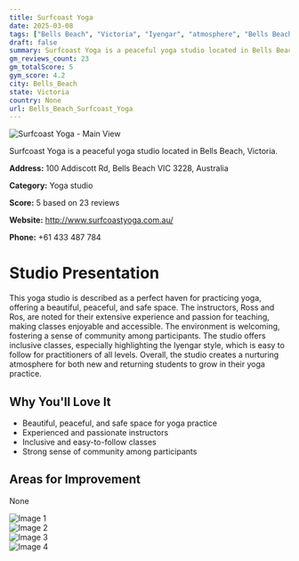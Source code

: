 ```yaml
---
title: Surfcoast Yoga
date: 2025-03-08
tags: ["Bells Beach", "Victoria", "Iyengar", "atmosphere", "Bells Beach"]  
draft: false
summary: Surfcoast Yoga is a peaceful yoga studio located in Bells Beach, Victoria.
gm_reviews_count: 23
gm_totalScore: 5
gym_score: 4.2
city: Bells_Beach
state: Victoria
country: None
url: Bells_Beach_Surfcoast_Yoga
---
```


<div className="aspect-[16/9] relative my-8">
  <img 
    src="https://lh5.googleusercontent.com/p/AF1QipNRLPwFN0BxKKTlVAdbMoJ0o6NjWfwkq6cywz2B=w1920-h1080-k-no"
    alt="Surfcoast Yoga - Main View"
    className="object-cover absolute inset-0 w-full h-full rounded-lg"
  />
</div>

Surfcoast Yoga is a peaceful yoga studio located in Bells Beach, Victoria.

**Address:** 100 Addiscott Rd, Bells Beach VIC 3228, Australia

**Category:** Yoga studio

**Score:** 5 based on 23 reviews

**Website:** http://www.surfcoastyoga.com.au/

**Phone:** +61 433 487 784

# Studio Presentation

This yoga studio is described as a perfect haven for practicing yoga, offering a beautiful, peaceful, and safe space. The instructors, Ross and Ros, are noted for their extensive experience and passion for teaching, making classes enjoyable and accessible. The environment is welcoming, fostering a sense of community among participants. The studio offers inclusive classes, especially highlighting the Iyengar style, which is easy to follow for practitioners of all levels. Overall, the studio creates a nurturing atmosphere for both new and returning students to grow in their yoga practice.

## Why You'll Love It

- Beautiful, peaceful, and safe space for yoga practice
- Experienced and passionate instructors
- Inclusive and easy-to-follow classes
- Strong sense of community among participants

## Areas for Improvement

None

<div className="grid grid-cols-1 xl:grid-cols-2 gap-4 my-8">
<div className="aspect-[4/3] relative"><img src="https://lh5.googleusercontent.com/p/AF1QipMoOBEE4qnQxl1FnXSB8Z6bMB0iVY00WmqvPeyY=w1920-h1080-k-no" alt="Image 1" className="object-cover absolute inset-0 w-full h-full rounded-lg" /></div>
<div className="aspect-[4/3] relative"><img src="https://lh3.googleusercontent.com/gps-cs-s/AB5caB-PpKVZlrt8Gd9BaEhuUtVuvNbPnTYo8OMs7dXnwnE-zkyuX1_ArdTLudWZltyg5hkfabKuWv8908jiyaHe3-SYqbddfFiBNvNN_oKfRP4YFz8thlBuTRK2gazv7IpRDcRT6v5Z=w1920-h1080-k-no" alt="Image 2" className="object-cover absolute inset-0 w-full h-full rounded-lg" /></div>
<div className="aspect-[4/3] relative"><img src="https://lh3.googleusercontent.com/gps-cs-s/AB5caB_TJjh954zREAO-0ydyjLXFFu7mC6xMHmSrgA25wXKvMNhzNYk1R0rlcMbCxuOWi4qzyEQseVGCGjR4yFp-CseikqmuIBR2aaZN_KUExa1qgqCNXHmriVuafJUOPBnwOe605hBigw=w1920-h1080-k-no" alt="Image 3" className="object-cover absolute inset-0 w-full h-full rounded-lg" /></div>
<div className="aspect-[4/3] relative"><img src="https://lh3.googleusercontent.com/gps-cs-s/AB5caB_nfhq0RaBqfrOstSTeTk8f98b4jxTMhKwyATBmMfME-podkPytQqQwyI7HDFigW-6zna1JpxGs4kBhTCI8j1UJ_e25529k7Ufk8sOlErgCwobkxx2fIWsvAms7dgp0b6m2NQk=w1920-h1080-k-no" alt="Image 4" className="object-cover absolute inset-0 w-full h-full rounded-lg" /></div>
</div>